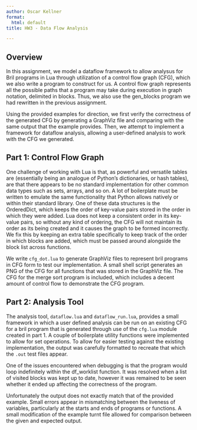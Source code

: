 ```yaml
---
author: Oscar Kellner
format:
  html: default
title: HW3 - Data Flow Analysis

---
```


## Overview

In this assignment, we model a dataflow framework to allow analysus for Bril programs in Lua through utilization of a control flow graph (CFG), which we also write a program to construct for us. A control flow graph represents all the possible paths that a program may take during execution in graph notation, delimited in blocks. Thus, we also use the gen_blocks program we had rewritten in the previous assignment.

Using the provided examples for direction, we first verify the correctness of the generated CFG by generating a GraphViz file and comparing with the same output that the example provides. Then, we attempt to implement a framework for dataflow analysis, allowing a user-defined analysis to work with the CFG we generated.

## Part 1: Control Flow Graph

One challenge of working with Lua is that, as powerful and versatile tables are (essentially being an analogue of Python's dictionaries, or hash tables), are that there appears to be no standard implementation for other common data types such as sets, arrays, and so on. A lot of boilerplate must be written to emulate the same functionality that Python allows natively or within their standard library. One of these data structures is the OrderedDict, which keeps the order of key-value pairs stored in the order in which they were added. Lua does not keep a consistent order in its key-value pairs, so without any kind of ordering, the CFG will not maintain its order as its being created and it causes the graph to be formed incorrectly. We fix this by keeping an extra table specifically to keep track of the order in which blocks are added, which must be passed around alongside the block list across functions.

We write `cfg_dot.lua` to generate GraphViz files to represent bril programs in CFG form to test our implementation. A small shell script generates an PNG of the CFG for all functions that was stored in the GraphViz file. The CFG for the merge sort program is included, which includes a decent amount of control flow to demonstrate the CFG program.

## Part 2: Analysis Tool

The analysis tool, `dataflow.lua` and `dataflow_run.lua`, provides a small framework in which a user defined analysis can be run on an existing CFG for a bril program that is generated through use of the `cfg.lua` module created in part 1. A couple of boilerplate utility functions were implemented to allow for set operations. To allow for easier testing against the existing implementation, the output was carefully formatted to recreate that which the `.out` test files appear.

One of the issues encountered when debugging is that the program would loop indefinitely within the df_worklist function. It was resolved when a list of visited blocks was kept up to date, however it was remained to be seen whether it ended up affecting the correctness of the program.

Unfortunately the output does not exactly match that of the provided example. Small errors appear in mismatching between the liveness of variables, particularly at the starts and ends of programs or functions. A small modification of the example turnt file allowed for comparison between the given and expected output.

